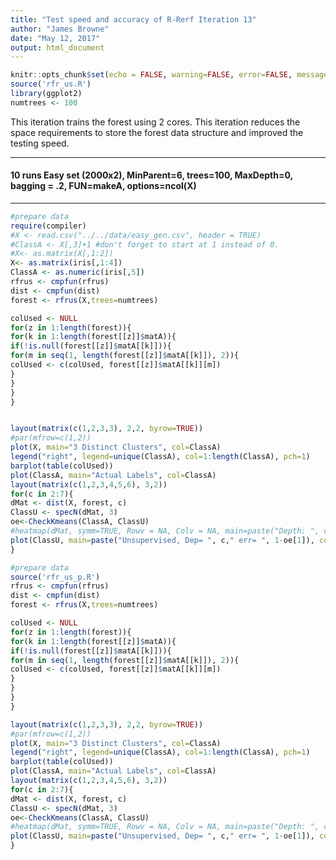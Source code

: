 ```yaml
---
title: "Test speed and accuracy of R-Rerf Iteration 13"
author: "James Browne"
date: "May 12, 2017"
output: html_document
---
```


```r
knitr::opts_chunk$set(echo = FALSE, warning=FALSE, error=FALSE, message=FALSE, cache = FALSE)
source('rfr_us.R')
library(ggplot2)
numtrees <- 100
```
This iteration trains the forest using 2 cores.  This iteration reduces the space requirements to store the forest data structure and improved the testing speed.

**********************************************************************
#### 10 runs Easy set (2000x2), MinParent=6, trees=100, MaxDepth=0, bagging = .2, FUN=makeA, options=ncol(X)
**********************************************************************
```r
#prepare data
require(compiler)
#X <- read.csv("../../data/easy_gen.csv", header = TRUE)
#ClassA <- X[,3]+1 #don't forget to start at 1 instead of 0.
#X<- as.matrix(X[,1:2])
X<- as.matrix(iris[,1:4])
ClassA <- as.numeric(iris[,5])
rfrus <- cmpfun(rfrus)
dist <- cmpfun(dist)
forest <- rfrus(X,trees=numtrees)

colUsed <- NULL
for(z in 1:length(forest)){
for(k in 1:length(forest[[z]]$matA)){
if(!is.null(forest[[z]]$matA[[k]])){
for(m in seq(1, length(forest[[z]]$matA[[k]]), 2)){
colUsed <- c(colUsed, forest[[z]]$matA[[k]][m])
}
}
}
}


layout(matrix(c(1,2,3,3), 2,2, byrow=TRUE))
#par(mfrow=c(1,2))
plot(X, main="3 Distinct Clusters", col=ClassA)
legend("right", legend=unique(ClassA), col=1:length(ClassA), pch=1)
barplot(table(colUsed))
plot(ClassA, main="Actual Labels", col=ClassA)
layout(matrix(c(1,2,3,4,5,6), 3,2))
for(c in 2:7){
dMat <- dist(X, forest, c)
ClassU <- specN(dMat, 3)
oe<-CheckKmeans(ClassA, ClassU)
#heatmap(dMat, symm=TRUE, Rowv = NA, Colv = NA, main=paste("Depth: ", c, " Overall error: ", 1-oe[1]))
plot(ClassU, main=paste("Unsupervised, Dep= ", c," err= ", 1-oe[1]), col=ClassA)
}
```

```r
#prepare data
source('rfr_us_p.R')
rfrus <- cmpfun(rfrus)
dist <- cmpfun(dist)
forest <- rfrus(X,trees=numtrees)

colUsed <- NULL
for(z in 1:length(forest)){
for(k in 1:length(forest[[z]]$matA)){
if(!is.null(forest[[z]]$matA[[k]])){
for(m in seq(1, length(forest[[z]]$matA[[k]]), 2)){
colUsed <- c(colUsed, forest[[z]]$matA[[k]][m])
}
}
}
}

layout(matrix(c(1,2,3,3), 2,2, byrow=TRUE))
#par(mfrow=c(1,2))
plot(X, main="3 Distinct Clusters", col=ClassA)
legend("right", legend=unique(ClassA), col=1:length(ClassA), pch=1)
barplot(table(colUsed))
plot(ClassA, main="Actual Labels", col=ClassA)
layout(matrix(c(1,2,3,4,5,6), 3,2))
for(c in 2:7){
dMat <- dist(X, forest, c)
ClassU <- specN(dMat, 3)
oe<-CheckKmeans(ClassA, ClassU)
#heatmap(dMat, symm=TRUE, Rowv = NA, Colv = NA, main=paste("Depth: ", c, " Overall error: ", 1-oe[1]))
plot(ClassU, main=paste("Unsupervised, Dep= ", c," err= ", 1-oe[1]), col=ClassA)
}
```

